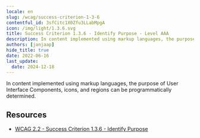 ```yaml
---
locale: en
slug: /wcag/success-criterion-1-3-6
contentful_id: 3sfCitc1X0Zfu3LLabMpgA
icon: /img/light/1.3.6.svg
title: Success Criterion 1.3.6 - Identify Purpose - Level AAA
description: In content implemented using markup languages, the purpose of User Interface Components, icons, and regions can be programmatically determined.
authors: [janjaap]
hide_title: true
date: 2022-06-16
last_update:
  date: 2024-12-18
---
```


<Hero
  title="Identify Purpose"
  image="/img/light/1.3.6.svg"
  alt="WCAG 1.3.6 icon"
  prefix="Success Criterion 1.3.6"
  suffix="Level AAA"
/>

In content implemented using markup languages, the purpose of User Interface Components, icons, and regions can be programmatically determined.

## Resources

- [WCAG 2.2 - Success Criterion 1.3.6 - Identify Purpose](https://www.w3.org/TR/WCAG22/#identify-purpose)
